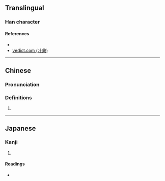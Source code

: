 {{character info/new}}
==Translingual==

===Han character===
{{Han char|rn=30|rad=口|as=04|sn=7|four=61090|canj=RMF|ids=⿰口不}}


====References====
* {{Han ref|kx=0177.290|dkj=03338|dj=0395.100|hdz=10586.040|uh=5425|ud=21541|bh=CA7D|bd=51837}}
* [http://yedict.com/htm/55/551D.htm yedict.com (叶典)]

----
==Chinese==
{{zh-forms}}

===Pronunciation===
{{zh-pron
|m=bù
|m-s=
|c=bat1
|c-t=
|g=
|h=pfs=
|j=
|md=
|mn=
|mn-t=
|w=
|x=
|mc=y
|oc=y
|cat=n
}}

===Definitions===
{{zh-hanzi}}

# {{rfdef|lang=zh}}

----

==Japanese==

===Kanji===
{{ja-kanji|grade=|rs=口04}}

# {{defn|lang=ja|sort=口04}}

====Readings====
* {{ja-readings|on=[[ほう]] (hō), [[ふ]] (fu)|kun=}}